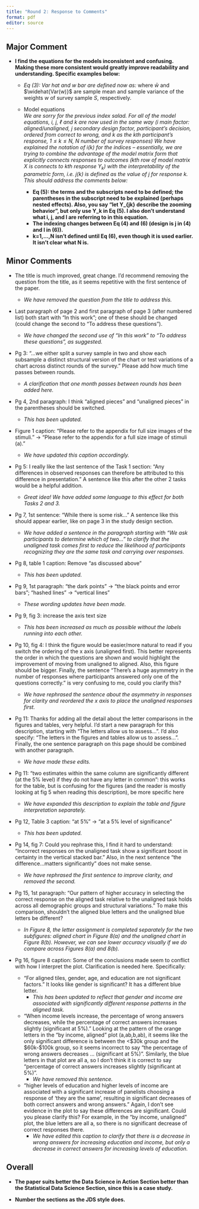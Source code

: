 ```yaml
---
title: "Round 2: Response to Comments"
format: pdf
editor: source
---
```


## Major Comment

-   **I find the equations for the models inconsistent and confusing. Making these more consistent would greatly improve readability and understanding. Specific examples below:**

    -   *Eq (3): Var hat and w bar are defined now as:*
    where $\bar{w}$ and $\widehat{Var(w)}$ are sample mean and sample variance of the weights $w$ of survey sample $S$, respectively. 
    
    
    - Model equations<br> 
    *We are sorry for the previous index salad. For all of the model equations, i, j, $\ell$ and k are now used in the same way (i main factor: aligned/unaligned, j secondary design factor, \ell participant's decision, ordered from correct  to wrong, and k as the kth participant's response, $1 \le k \le N$, $N$ number of survey responses)*
    *We have explained the notation of $i(k)$ for the indices -- essentially, we are trying to combine the advantage of the model matrix form that explicitly connects responses to outcomes ($k$th row of model matrix $X$ is connects to $k$th response $Y_k$)  with the interpretability of the parametric form, i.e. $j(k)$ is defined as the value of $j$ for response $k$.* 
    *This should address the comments below:*

      -   **Eq (5): the terms and the subscripts need to be defined; the parentheses in the subscript need to be explained (perhaps nested effects). Also, you say "let Y\_{jk} describe the zooming behavior", but only use Y_k in Eq (5). I also don't understand what i, j, and l are referring to in this equation.**
      -   **The indexing changes between Eq (4) and (6) (design is j in (4) and l in (6)).**
      -   **k=1,...,N isn't defined until Eq (6), even though it is used earlier. It isn't clear what N is.**



## Minor Comments

-   The title is much improved, great change. I'd recommend removing the question from the title, as it seems repetitive with the first sentence of the paper.

    -   *We have removed the question from the title to address this.*

-   Last paragraph of page 2 and first paragraph of page 3 (after numbered list) both start with "In this work"; one of these should be changed (could change the second to "To address these questions").

    -   *We have changed the second use of "In this work" to "To address these questions", as suggested.*

-   Pg 3: "...we either split a survey sample in two and show each subsample a distinct structural version of the chart or test variations of a chart across distinct rounds of the survey." Please add how much time passes between rounds.

    -   *A clarification that one month passes between rounds has been added here.*

-   Pg 4, 2nd paragraph: I think "aligned pieces" and "unaligned pieces" in the parentheses should be switched.

    -   *This has been updated.*

-   Figure 1 caption: "Please refer to the appendix for full size images of the stimuli." -\> "Please refer to the appendix for a full size image of stimuli (a)."

    -   *We have updated this caption accordingly.*

-   Pg 5: I really like the last sentence of the Task 1 section: "Any differences in observed responses can therefore be attributed to this difference in presentation." A sentence like this after the other 2 tasks would be a helpful addition.
    -   *Great idea! We have added some language to this effect for both Tasks 2 and 3.*

-   Pg 7, 1st sentence: "While there is some risk..." A sentence like this should appear earlier, like on page 3 in the study design section.
    -   *We have added a sentence in the paragraph starting with "We ask participants to determine which of two..." to clarify that the unaligned task comes first to reduce the likelihood of participants recognizing they are the same task and carrying over responses.*

-   Pg 8, table 1 caption: Remove "as discussed above"

    -   *This has been updated.*

-   Pg 9, 1st paragraph: "the dark points" → "the black points and error bars"; "hashed lines" → "vertical lines"

    -   *These wording updates have been made.*

-   Pg 9, fig 3: increase the axis text size
    -   *This has been increased as much as possible without the labels running into each other.*

-   Pg 10, fig 4: I think the figure would be easier/more natural to read if you switch the ordering of the x axis (unaligned first). This better represents the order in which the questions are shown and would highlight the improvement of moving from unaligned to aligned. Also, this figure should be bigger. Finally, the sentence "There's a huge asymmetry in the number of responses where participants answered only one of the questions correctly." is very confusing to me, could you clarify this?
    -   *We have rephrased the sentence about the asymmetry in responses for clarity and reordered the x axis to place the unaligned responses first.*

-   Pg 11: Thanks for adding all the detail about the letter comparisons in the figures and tables, very helpful. I'd start a new paragraph for this description, starting with "The letters allow us to assess...". I'd also specify: "The letters in the figures and tables allow us to assess...". Finally, the one sentence paragraph on this page should be combined with another paragraph.
    -   *We have made these edits.*

-   Pg 11: "two estimates within the same column are significantly different (at the 5% level) if they do not have any letter in common": this works for the table, but is confusing for the figures (and the reader is mostly looking at fig 5 when reading this description), be more specific here
    -   *We have expanded this description to explain the table and figure interpretation separately.*

-   Pg 12, Table 3 caption: "at 5%" → "at a 5% level of significance"

    -   *This has been updated.*

-   Pg 14, fig 7: Could you rephrase this, I find it hard to understand: "Incorrect responses on the unaligned task show a significant boost in certainty in the vertical stacked bar." Also, in the next sentence "the difference...matters significantly" does not make sense.

    -   *We have rephrased the first sentence to improve clarity, and removed the second.*

-   Pg 15, 1st paragraph: "Our pattern of higher accuracy in selecting the correct response on the aligned task relative to the unaligned task holds across all demographic groups and structural variations." To make this comparison, shouldn't the aligned blue letters and the unaligned blue letters be different?
    -   *In Figure 8, the letter assignment is completed separately for the two subfigures: aligned chart in Figure 8(a) and the unaligned chart in Figure 8(b). However, we can see lower accuracy visually if we do compare across Figures 8(a) and 8(b).*

-   Pg 16, figure 8 caption: Some of the conclusions made seem to conflict with how I interpret the plot. Clarification is needed here. Specifically:

    -   "For aligned tiles, gender, age, and education are not significant factors." It looks like gender is significant? It has a different blue letter.
        -   *This has been updated to reflect that gender and income are associated with significantly different response patterns in the aligned task.*

    -   "When income levels increase, the percentage of wrong answers decreases, while the percentage of correct answers increases slightly (significant at 5%)." Looking at the pattern of the orange letters in the "by income, aligned" plot (a,ab,b,ab), it seems like the only significant difference is between the \<\$30k group and the \$60k-\$100k group, so it seems incorrect to say "the percentage of wrong answers decreases ... (significant at 5%)". Similarly, the blue letters in that plot are all a, so I don't think it is correct to say "percentage of correct answers increases slightly (significant at 5%)".
        -   *We have removed this sentence.*
        
    -   "higher levels of education and higher levels of income are associated with a significant increase of panelists choosing a response of 'they are the same', resulting in significant decreases of both correct answers and wrong answers." Again, I don't see evidence in the plot to say these differences are significant. Could you please clarify this? For example, in the "by income, unaligned" plot, the blue letters are all a, so there is no significant decrease of correct responses there.
        -   *We have edited this caption to clarify that there is a decrease in wrong answers for increasing education and income, but only a decrease in correct answers for increasing levels of education.*

## Overall

-   **The paper suits better the Data Science in Action Section better than the Statistical Data Science Section, since this is a case study.**

-   **Number the sections as the JDS style does.**
